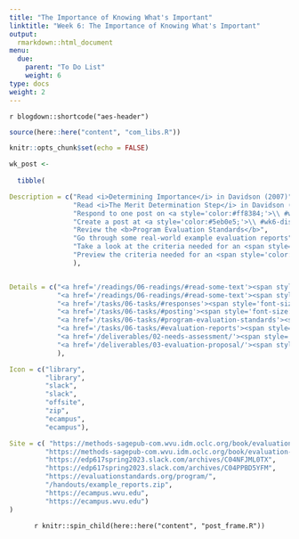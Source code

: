 ```yaml
---
title: "The Importance of Knowing What's Important"
linktitle: "Week 6: The Importance of Knowing What's Important"
output:
  rmarkdown::html_document
menu:
  due:
    parent: "To Do List"
    weight: 6
type: docs
weight: 2
---
```


`r blogdown::shortcode("aes-header")`

```r
source(here::here("content", "com_libs.R"))
```

```r
knitr::opts_chunk$set(echo = FALSE)
```

```r
wk_post <- 
  
  tibble(

Description = c("Read <i>Determining Importance</i> in Davidson (2007)",
                "Read <i>The Merit Determination Step</i> in Davidson (2007)",
                "Respond to one post on <a style='color:#ff8384;'>\\ #wk5-whose-values </a>",
                "Create a post at <a style='color:#5eb0e5;'>\\ #wk6-disagreement</a> based on the readings",
                "Review the <b>Program Evaluation Standards</b>",
                "Go through some real-world example evaluation reports",
                "Take a look at the criteria needed for an <span style='color:#52bf90; font-weight:bold;'>Needs Assessment</span> due at the <i><b>end of week 7</b></i>",
                "Preview the criteria needed for an <span style='color:#52bf90; font-weight:bold;'>Evaluation Proposal</span> due at the <i><b>end of week 8</b></i>"
                ),


Details = c("<a href='/readings/06-readings/#read-some-text'><span style='font-size: 25px; color: #89cff0;'><i class='fas fa-info-circle'></i></span></a>",
            "<a href='/readings/06-readings/#read-some-text'><span style='font-size: 25px; color: #89cff0;'><i class='fas fa-info-circle'></i></span></a>",
            "<a href='/tasks/06-tasks/#responses'><span style='font-size: 25px; color: #89cff0;'><i class='fas fa-info-circle'></i></span></a>",
            "<a href='/tasks/06-tasks/#posting'><span style='font-size: 25px; color: #89cff0;'><i class='fas fa-info-circle'></i></span></a>",
            "<a href='/tasks/06-tasks/#program-evaluation-standards'><span style='font-size: 25px; color: #89cff0;'><i class='fas fa-info-circle'></i></span></a>",
            "<a href='/tasks/06-tasks/#evaluation-reports'><span style='font-size: 25px; color: #89cff0;'><i class='fas fa-info-circle'></i></span></a>",
            "<a href='/deliverables/02-needs-assessment/'><span style='font-size: 25px; color: #89cff0;'><i class='fas fa-info-circle'></i></span></a>",
            "<a href='/deliverables/03-evaluation-proposal/'><span style='font-size: 25px; color: #89cff0;'><i class='fas fa-info-circle'></i></span></a>"
            ),

Icon = c("library",
         "library",
         "slack",
         "slack",
         "offsite",
         "zip",
         "ecampus",
         "ecampus"),

Site = c( "https://methods-sagepub-com.wvu.idm.oclc.org/book/evaluation-methodology-basics/n7.xml",
         "https://methods-sagepub-com.wvu.idm.oclc.org/book/evaluation-methodology-basics/n8.xml",
         "https://edp617spring2023.slack.com/archives/C04NFJML0TX",
         "https://edp617spring2023.slack.com/archives/C04PPBD5YFM",
         "https://evaluationstandards.org/program/",
         "/handouts/example_reports.zip",
         "https://ecampus.wvu.edu",
         "https://ecampus.wvu.edu")
)
```

<center>
`r knitr::spin_child(here::here("content", "post_frame.R"))`
</center>
